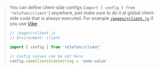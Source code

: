 > You can define client-side configs (`import { config } from 'telefunc/client'`) anywhere, just make sure to do it at global client-side code that is always executed. For example [`/pages/+client.js`](https://vike.dev/client) if you use [Vike](https://vike.dev/):
> ```js
> // /pages/+client.js
> // Environment: client
>
> import { config } from 'telefunc/client'
>
> // Config values can be set here
> config.someClientSideSetting = 'some-value'
> ```
